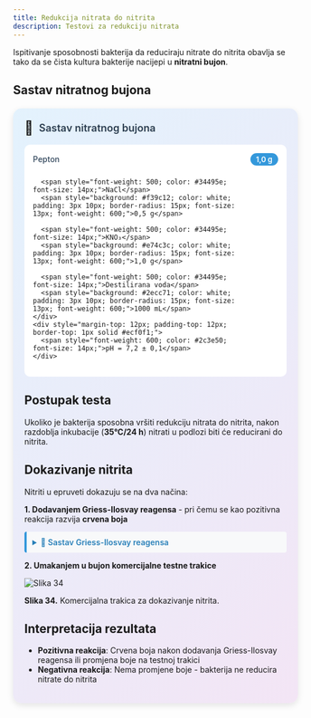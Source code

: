 ```yaml
---
title: Redukcija nitrata do nitrita
description: Testovi za redukciju nitrata
---
```


Ispitivanje sposobnosti bakterija da reduciraju nitrate do nitrita obavlja se tako da se čista kultura bakterije nacijepi u **nitratni bujon**.

## Sastav nitratnog bujona

<div style="max-width: 520px; background: linear-gradient(135deg, #e3f2fd 0%, #f3e5f5 100%); border-radius: 15px; padding: 20px; box-shadow: 0 4px 12px rgba(0,0,0,0.1); margin: 20px auto;">
  <div style="display: flex; align-items: center; margin-bottom: 15px;">
    <span style="font-size: 24px; margin-right: 10px;">🧪</span>
    <h3 style="margin: 0; color: #2c3e50; font-weight: 600; font-size: 18px;">Sastav nitratnog bujona</h3>
  </div>
  <div style="background: white; border-radius: 10px; padding: 15px;">
    <div style="display: grid; grid-template-columns: minmax(0, 1fr) auto; gap: 8px 15px; align-items: center;">
      <span style="font-weight: 500; color: #34495e; font-size: 14px;">Pepton</span>
      <span style="background: #3498db; color: white; padding: 3px 10px; border-radius: 15px; font-size: 13px; font-weight: 600;">1,0 g</span>
      
      <span style="font-weight: 500; color: #34495e; font-size: 14px;">NaCl</span>
      <span style="background: #f39c12; color: white; padding: 3px 10px; border-radius: 15px; font-size: 13px; font-weight: 600;">0,5 g</span>
      
      <span style="font-weight: 500; color: #34495e; font-size: 14px;">KNO₃</span>
      <span style="background: #e74c3c; color: white; padding: 3px 10px; border-radius: 15px; font-size: 13px; font-weight: 600;">1,0 g</span>
      
      <span style="font-weight: 500; color: #34495e; font-size: 14px;">Destilirana voda</span>
      <span style="background: #2ecc71; color: white; padding: 3px 10px; border-radius: 15px; font-size: 13px; font-weight: 600;">1000 mL</span>
    </div>
    <div style="margin-top: 12px; padding-top: 12px; border-top: 1px solid #ecf0f1;">
      <span style="font-weight: 600; color: #2c3e50; font-size: 14px;">pH = 7,2 ± 0,1</span>
    </div>
  </div>
</div>

## Postupak testa

Ukoliko je bakterija sposobna vršiti redukciju nitrata do nitrita, nakon razdoblja inkubacije (**35°C/24 h**) nitrati u podlozi biti će reducirani do nitrita.

## Dokazivanje nitrita

Nitriti u epruveti dokazuju se na dva načina:

**1. Dodavanjem Griess-Ilosvay reagensa** - pri čemu se kao pozitivna reakcija razvija **crvena boja**

<details style="margin: 10px 0; padding: 10px; background: #f8f9fa; border-left: 4px solid #3498db; border-radius: 4px;">
<summary style="cursor: pointer; font-weight: 600; color: #2980b9;">🧪 Sastav Griess-Ilosvay reagensa</summary>
<div style="margin-top: 10px; font-size: 14px;">
<strong>Otopina A:</strong><br/>
• Sulfanilna kiselina: 0,8 g<br/>
• Octena kiselina 5M: 100,0 mL<br/><br/>
<strong>Otopina B:</strong><br/>
• α-naftilamin: 0,5 g<br/>
• Octena kiselina 5M: 100,0 mL<br/><br/>
💡 <em>Nakon priprave, pomiješati otopine A i B. Čuvati reagens u zatamnjenoj staklenoj bočici s brušenim čepom.</em>
</div>
</details>

**2. Umakanjem u bujon komercijalne testne trakice**

![Slika 34](/Images/slika34.jpg)

**Slika 34.** Komercijalna trakica za dokazivanje nitrita.

## Interpretacija rezultata

- **Pozitivna reakcija**: Crvena boja nakon dodavanja Griess-Ilosvay reagensa ili promjena boje na testnoj trakici
- **Negativna reakcija**: Nema promjene boje - bakterija ne reducira nitrate do nitrita
